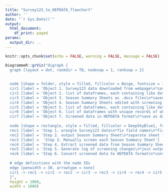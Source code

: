 ```yaml
---
title: "Survey123_to_HEPDATA_flowchart"
author: ''
date: "`r Sys.Date()`"
output:
  html_document:
    df_print: paged
params:
  output_dir: ..
---
```


```r
knitr::opts_chunk$set(echo = FALSE, warning = FALSE, message = FALSE)
```


```r

DiagrammeR::grViz("digraph {
  graph [layout = dot, rankdir = TB, nodesep = 1, ranksep = 2]
  
  
  node [shape = folder, style = filled, fillcolor = Beige, fontsize = 100] 
  cir1 [label = 'Object 1. Survey123 data downloaded from webpage\n*saved as data/downloaded/HEP_[year]_[version number]']
  cir2 [label = 'Object 2. list of dataframes, each containing like data\n*saved as data/wrangled/wrangled_s123_[year]']
  cir3 [label = 'Object 3. Season Summary Sheets as .docx files\n*saved to season_summary_forms/[year]/[colony code]_[year]_[species code]']
  cir4 [label = 'Object 4. Season Summary Sheets edited with screening changes as .docx files\n*change file name to season_summary_forms/[year]/[colony code]_[year]_[species code]_screened1 or screened2,\nwith final number reflecting number of times sheet screened']
  cir5 [label = 'Object 5. list of dataframes, each containing like data\n*saved as data/screened/screened_s123_[year]']
  cir6 [label = 'Object 6. list of dataframes with unique records of objects 2 and 4\n*save output as data/track_changes/track_changes_s123_[year]']
  cir7 [label = 'Object 7. Screened data in HEPDATA format\n*save as data/as_HEPDATA/as_HEPDATA_[year]']
  
  node [shape = rectangle, style = filled, fillcolor = DeepSkyBlue1, fontsize = 100]        
  rec1 [label = 'Step 1. wrangle Survey123 data\n*fix field names\n*fix date fields\n*separate like data types']
  rec2 [label = 'Step 2. output Season Summary Sheet\n*separate sheet for each colony X species combination with at least 1 nest']
  rec3 [label =  'Step 3. Manually screen each Season Summary Sheet']
  rec4 [label = 'Step 4. Extract screened data from Season Summary Sheets\n*reshape to list of dataframes with same structure as output of step 1']
  rec5 [label = 'Step 5. Generate log of screening changes\n*join output of step 1 and step 4\n*identify records that exist in step 4 output but not step 1 output as those that were changed during screening']
  rec6 [label = 'Step 6. Convert screened data to HEPDATA format\n*convert back to a single, wide dataframe\n*change names to match HEPDATA']
  
  # edge definitions with the node IDs
  edge [penwidth = 30, arrowtype = none]
  cir1 -> rec1 -> cir2 -> rec2 -> cir3 -> rec3 -> cir4 -> rec4 -> cir5 -> rec5 -> cir6 -> rec6 -> cir7
  }",
  height = 1000,
  width = 1000)
  

```
